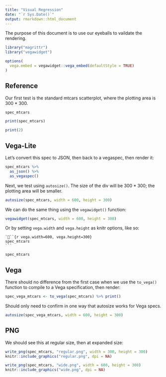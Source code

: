 ```yaml
---
title: "Visual Regression"
date: "`r Sys.Date()`"
output: rmarkdown::html_document
---
```


The purpose of this document is to use our eyeballs to vaildate the rendering.

```r
library("magrittr")
library("vegawidget")

options(
  vega.embed = vegawidget::vega_embed(defaultStyle = TRUE)
)
```

## Reference 

Our first test is the standard mtcars scatterplot, where the plotting area is 300 * 300.

```r
spec_mtcars
```

```r
print(spec_mtcars)
```

```r
print(2)
```

## Vega-Lite 

Let's convert this spec to JSON, then back to a vegaspec, then render it:

```r
spec_mtcars %>%
  as_json() %>%
  as_vegaspec()
```

Next, we test using `autosize()`. The size of the div will be 300 * 300; the plotting area will be smaller.

```r
autosize(spec_mtcars, width = 600, height = 300)
```

We can do the same thing using the `vegawidget()` function:

```r
vegawidget(spec_mtcars, width = 600, height = 300)
```

Or by setting `vega.width` and `vega.height` as knitr options, like so:

    ```{r vega.width=600, vega.height=300}
    spec_mtcars
    ```

```r
spec_mtcars
```

## Vega

There should no difference from the first case when we use the `to_vega()` function to compile to a Vega specification, then render:

```r
spec_vega_mtcars <- to_vega(spec_mtcars) %>% print()
```

Should only need to confirm in one way that autosize works for Vega specs.

```r
autosize(spec_vega_mtcars, width = 600, height = 300)
```

## PNG

We should see this at regular size, then at expanded size:

```r
write_png(spec_mtcars, "regular.png", width = 300, height = 300)
knitr::include_graphics("regular.png", dpi = NA)
```

```r
write_png(spec_mtcars, "wide.png", width = 600, height = 300)
knitr::include_graphics("wide.png", dpi = NA)
```


